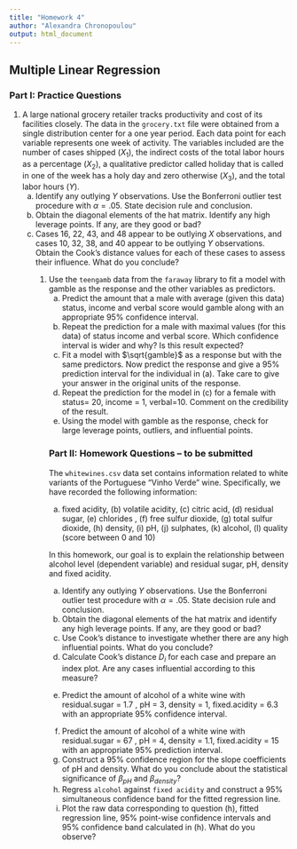 ```yaml
---
title: "Homework 4"
author: "Alexandra Chronopoulou"
output: html_document
---
```



## Multiple Linear Regression



### Part I: Practice Questions


<ol>

<li> \textbf{Grocery Retailer} 
A large national grocery retailer tracks productivity and cost of its facilities closely. The data in the `grocery.txt` file were obtained from a single distribution center for a one year period. Each data point for each variable represents one week of activity. The variables included are the number of cases shipped ($X_1$), the indirect costs of the total labor hours as a percentage ($X_2$), a qualitative predictor called holiday that is called in one of the week has a holy day and zero otherwise ($X_3$), and the total labor hours ($Y$).
<ol type="a">
<li> Identify any outlying $Y$ observations. Use the Bonferroni outlier test procedure with $\alpha=.05$. State decision rule and conclusion.
<li>  Obtain the diagonal elements of the hat matrix. Identify any high leverage points. If any, are they good or bad?
</li>
<li> Cases 16, 22, 43, and 48 appear to be outlying $X$ observations, and cases 10, 32, 38, and 40 appear to be outlying $Y$ observations. Obtain the Cook's distance values for each of these cases to assess their influence. What do you conclude?
</li>
<ol>
</li>


<li> Use the  `teengamb` data from the `faraway` library to fit a model with gamble as the response and the other variables as predictors.
<ol type="a">
<li>   Predict the amount that a male with average (given this data) status, income and verbal score would gamble along with an appropriate 95\% confidence interval.
</li>
<li> Repeat the prediction for a male with maximal values (for this data) of status income and verbal score. Which confidence interval is wider and why? Is this result expected?
</li>
<li>  Fit a model with $\sqrt{gamble}$  as a response but with the same predictors. Now predict the response and  give a 95\% prediction interval for the individual in (a). Take care to give your answer in the original units of the response.
</li>
<li>  Repeat the prediction for the model in (c) for a female with status= 20,  income = 1,  verbal=10. Comment on the credibility of the result.
</li>
<li>  Using the model with gamble as the response, check for large leverage points, outliers, and influential points.
</li>

</li>
</ol>

### Part II: Homework Questions -- to be submitted

The `whitewines.csv` data set contains information related to  white variants of the Portuguese "Vinho Verde" wine. Specifically, we have recorded the following information:

(a)  fixed acidity, (b)  volatile acidity, (c)  citric acid, (d)  residual sugar, (e)  chlorides , (f)  free sulfur dioxide, (g) total sulfur dioxide, (h)  density, (i) pH, (j) sulphates, (k)  alcohol, (l)  quality (score between 0 and 10)


In this homework, our goal is to explain the relationship between alcohol level (dependent variable) and residual sugar, pH, density and fixed acidity.

<ol type="a">
<li>  Identify any outlying $Y$ observations. Use the Bonferroni outlier test procedure with $\alpha=.05$. State decision rule and conclusion.
</li>
<li>  Obtain the diagonal elements of the hat matrix and identify any high leverage points. If any, are they good or bad?
</li>
<li>  Use Cook's distance to investigate whether there are any high influential points. What do you conclude?
</li>

<li>  Calculate Cook's distance $D_i$ for each case and prepare an index plot. Are any cases influential according to this measure?
</li>
<li>   Predict the amount of alcohol of a white wine with  residual.sugar = 1.7 , pH = 3, density = 1, fixed.acidity = 6.3  with an appropriate 95\% confidence interval.

<li>   Predict the amount of alcohol of a white wine with  residual.sugar = 67 , pH = 4, density = 1.1, fixed.acidity = 15 with an appropriate 95\% prediction interval.
</li>
<li>   Construct a 95\% confidence region for the slope coefficients of pH and density. What do you conclude about the statistical significance of $\beta_{pH}$ and $\beta_{density}$?
</li>

<li>  Regress `alcohol` against `fixed acidity` and construct a 95\% simultaneous confidence band for the fitted regression line. 
</li>
<li> Plot the raw data corresponding to question (h), fitted regression line, 95\%  point-wise confidence intervals and  95\% confidence band calculated in (h). What do you observe?
</li>
</ol>